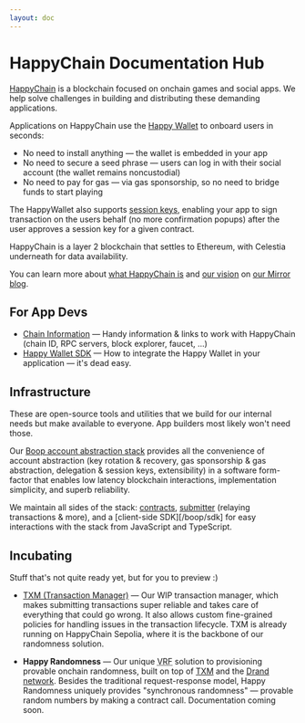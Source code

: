 ```yaml
---
layout: doc
---
```


# HappyChain Documentation Hub

[HappyChain] is a blockchain focused on onchain games and social apps.
We help solve challenges in building and distributing these demanding applications.

Applications on HappyChain use the [Happy Wallet] to onboard users in seconds:

- No need to install anything — the wallet is embedded in your app
- No need to secure a seed phrase — users can log in with their social account (the wallet remains noncustodial)
- No need to pay for gas — via gas sponsorship, so no need to bridge funds to start playing

The HappyWallet also supports [session keys], enabling your app to sign transaction on the users
behalf (no more confirmation popups) after the user approves a session key for a given contract.

HappyChain is a layer 2 blockchain that settles to Ethereum, with Celestia underneath for data
availability.

You can learn more about [what HappyChain is][happy-beginnings] and [our vision][conjuring-creation]
on [our Mirror blog][mirror].

[HappyChain]: https://happy.tech/
[session keys]: /sdk/js#session-keys
[Happy Wallet]: /sdk
[happy-beginnings]: https://blog.happy.tech/gdfC_lMuutG32oH6ma7Q9o0kW4UaVNBqo8j4CfdL5Es
[conjuring-creation]: https://blog.happy.tech/fRzxvFCALjMIRx48h0VayyaSw1mdsZ7rk0eRO_XtZIc
[mirror]: https://blog.happy.tech/

## For App Devs

- [Chain Information] — Handy information & links to work with HappyChain (chain ID, RPC servers, block explorer, faucet, ...)
- [Happy Wallet SDK] — How to integrate the Happy Wallet in your application — it's dead easy.

[Chain Information]: /chain
[Happy Wallet SDK]: /sdk

## Infrastructure

These are open-source tools and utilities that we build for our internal needs
but make available to everyone. App builders most likely won't need those.

Our [Boop account abstraction stack](/boop) provides all the convenience of account abstraction (key rotation &
recovery, gas sponsorship & gas abstraction, delegation & session keys, extensibility) in a software form-factor
that enables low latency blockchain interactions, implementation simplicity, and superb reliability.

We maintain all sides of the stack: [contracts](/boop/contracts), [submitter](/boop/submitter) (relaying transactions &
more), and a [client-side SDK][/boop/sdk] for easy interactions with the stack from JavaScript and TypeScript.

## Incubating

Stuff that's not quite ready yet, but for you to preview :)

- [TXM (Transaction Manager)](/txm) — Our WIP transaction manager, which makes submitting transactions super reliable
and takes care of everything that could go wrong. It also allows custom fine-grained policies for handling issues in the
transaction lifecycle. TXM is already running on HappyChain Sepolia, where it is the backbone of our randomness
solution.

- **Happy Randomness** — Our unique <abbr title="Verifiable Random Function">VRF</abbr> solution to provisioning provable
  onchain randomness, built on top of [TXM](/txm) and the [Drand network][drand]. Besides the traditional request-response
  model, Happy Randomness uniquely provides "synchronous randomness" — provable random numbers by making a contract call.
  Documentation coming soon.

[drand]: https://www.drand.love/
